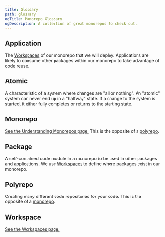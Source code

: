 ```yaml
---
title: Glossary
path: glossary
ogTitle: Monorepo Glossary
ogDescription: A collection of great monorepos to check out.
---
```


## Application

The [Workspaces](#workspace) of our monorepo that we will deploy. Applications are likely to consume other packages within our monorepo to take advantage of code reuse.

## Atomic

A characteristic of a system where changes are "all or nothing". An "atomic" system can never end up in a "halfway" state. If a change to the system is started, it either fully completes or returns to the starting state.

## Monorepo

[See the Understanding Monorepos page.](/monorepos/understanding-monorepos) This is the opposite of a [polyrepo](#polyrepo).

## Package

A self-contained code module in a monorepo to be used in other packages and applications. We use [Workspaces](#workspace) to define where packages exist in our monorepo.

## Polyrepo

Creating many different code repositories for your code. This is the opposite of a [monorepo](#monorepo).

## Workspace

[See the Workspaces page.](/monorepos/basics/workspaces)
